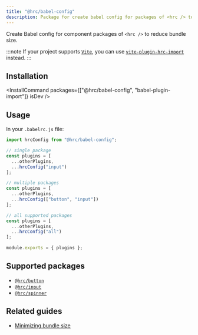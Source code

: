 ```yaml
---
title: "@hrc/babel-config"
description: Package for create babel config for packages of <hrc /> to reduce bundle size
---
```



Create Babel config for component packages of `<hrc />` to reduce bundle size.

:::note
If your project supports [`Vite`](https://vitejs.dev/), you can use
[`vite-plugin-hrc-import`](../vite-plugin-hrc-import) instead.
:::

## Installation

<InstallCommand packages={["@hrc/babel-config", "babel-plugin-import"]} isDev />

## Usage

In your `.babelrc.js` file:

```js
import hrcConfig from "@hrc/babel-config";

// single package
const plugins = [
  ...otherPlugins,
  ...hrcConfig("input")
];

// multiple packages
const plugins = [
  ...otherPlugins,
  ...hrcConfig(["button", "input"])
];

// all supported packages
const plugins = [
  ...otherPlugins,
  ...hrcConfig("all")
];

module.exports = { plugins };
```

## Supported packages

- [`@hrc/button`](../button)
- [`@hrc/input`](../input)
- [`@hrc/spinner`](../spinner)

## Related guides

- [Minimizing bundle size](/hrc/guides/minimizing-bundle-size)
